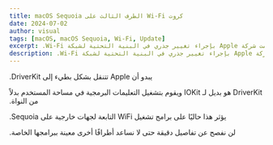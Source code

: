 ```yaml
---
title: ‫كروت Wi-Fi الطرف الثالث على macOS Sequoia‬
date: 2024-07-02
author: visual
tags: [macOS, macOS Sequoia, Wi-Fi, Update]
excerpt: ‫قامت شركة Apple بإجراء تغيير جذري في البنية التحتية لشبكة Wi-Fi.‬
description: ‫قامت شركة Apple بإجراء تغيير جذري في البنية التحتية لشبكة Wi-Fi.‬
---
```


‫يبدو أن Apple تتنقل بشكل بطيء إلى DriverKit.‬

‫DriverKit هو بديل لـ IOKit ويقوم بتشغيل التعليمات البرمجية في مساحة المستخدم بدلاً من النواة.‬

‫يؤثر هذا حاليًا على برامج تشغيل WiFi التابعة لجهات خارجية على Sequoia.‬

‫لن نفصح عن تفاصيل دقيقة حتى لا نساعد أطرافًا أخرى معينة ببرامجها الخاصة.‬
